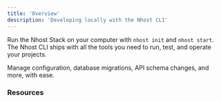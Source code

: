 ```yaml
---
title: 'Overview'
description: 'Developing locally with the Nhost CLI'
---
```


Run the Nhost Stack on your computer with `nhost init` and `nhost start`. The Nhost CLI ships with all the tools you need to run, test, and operate your projects. 

Manage configuration, database migrations, API schema changes, and more, with ease. 

### Resources

<CardGroup cols={2}>
  <Card title="Nhost CLI" icon="square-1">
  </Card>
  <Card title="Nhost Deployments" icon="square-2">
  </Card>
</CardGroup>

